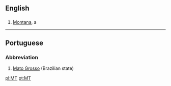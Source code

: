 ==English==

==={{Abbreviation}}===
#[[Montana]], a {{USstate}}
----

==Portuguese==
===Abbreviation===
#[[Mato Grosso]] (Brazilian state)

[[pl:MT]]
[[pt:MT]]